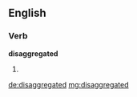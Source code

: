==English==

===Verb===
'''disaggregated'''

# {{past of|[[disaggregate]]}}

[[de:disaggregated]]
[[mg:disaggregated]]